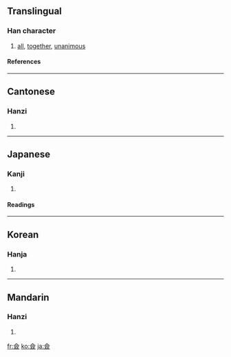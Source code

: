 {{see|佥}}

==Translingual==
===Han character===
{{Han char|rn=9|rad=人|as=11|sn=13|four=8088<sub>6</sub>|canj=人一口人 (OMRO)}}
# [[all]], [[together]], [[unanimous]]
====References====
{{Han ref|kx=0115.270|dkj=01054|dj=0246.140|hdz=10207.030|uh=50C9|ud=20681|bh=DCC2|bd=56514}}
----
==Cantonese==
===Hanzi===
{{yue-hanzi|jyut=|y=chim1}}
# {{defn|Cantonese}}
----
==Japanese==
===Kanji===
{{ja-kanji|grade=|rs=人11}}
# {{defn|Japanese}} 
====Readings====
{{ja-readings|on=[[せん]] (sen)|kun=[[みな]] (mina), [[ことごとく]] (kotogotoku), [[ともに]] (tomoni)}}
----
==Korean==
===Hanja===
{{ko-hanja|hangeul=[[첨]]|rv=cheom|mr=ch'ŏm}}
# {{defn|Korean}}
----
==Mandarin==
===Hanzi===
{{cmn-hanzi|sim=佥|pin=[[qiān]] ([[qian1]])|wg=ch'ien<sup>1</sup>}}
# {{defn|Mandarin}}

[[fr:僉]]
[[ko:僉]]
[[ja:僉]]